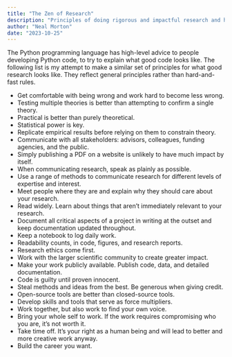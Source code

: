 ```yaml
---
title: "The Zen of Research"
description: "Principles of doing rigorous and impactful research and having fun doing it."
author: "Neal Morton"
date: "2023-10-25"
---
```


The Python programming language has high-level advice to people developing Python code, to try to explain what good code looks like. The following list is my attempt to make a similar set of principles for what good research looks like. They reflect general principles rather than hard-and-fast rules.

-   Get comfortable with being wrong and work hard to become less wrong.
-   Testing multiple theories is better than attempting to confirm a single theory.
-   Practical is better than purely theoretical.
-   Statistical power is key.
-   Replicate empirical results before relying on them to constrain theory.
-   Communicate with all stakeholders: advisors, colleagues, funding agencies, and the public.
-   Simply publishing a PDF on a website is unlikely to have much impact by itself.
-   When communicating research, speak as plainly as possible.
-   Use a range of methods to communicate research for different levels of expertise and interest.
-   Meet people where they are and explain why they should care about your research.
-   Read widely. Learn about things that aren't immediately relevant to your research.
-   Document all critical aspects of a project in writing at the outset and keep documentation updated throughout.
-   Keep a notebook to log daily work.
-   Readability counts, in code, figures, and research reports.
-   Research ethics come first.
-   Work with the larger scientific community to create greater impact.
-   Make your work publicly available. Publish code, data, and detailed documentation.
-   Code is guilty until proven innocent.
-   Steal methods and ideas from the best. Be generous when giving credit.
-   Open-source tools are better than closed-source tools.
-   Develop skills and tools that serve as force multipliers.
-   Work together, but also work to find your own voice.
-   Bring your whole self to work. If the work requires compromising who you are, it's not worth it.
-   Take time off. It's your right as a human being and will lead to better and more creative work anyway.
-   Build the career you want.

